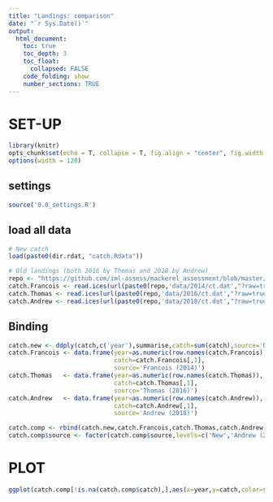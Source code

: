 ```yaml
---
title: "Landings: comparison"
date: "`r Sys.Date()`"
output:
  html_document:
    toc: true
    toc_depth: 3
    toc_float:
      collapsed: FALSE
    code_folding: show
    number_sections: TRUE
---
```


# SET-UP
```r
library(knitr)
opts_chunk$set(echo = T, collapse = T, fig.align = "center", fig.width = 9, fig.height = 6)
options(width = 120)
```    

## settings
```r
source('0.0_settings.R')
```

## load all data
```r
# New catch
load(paste0(dir.rdat, "catch.Rdata"))

# Old landings (both 2016 by Thomas and 2018 by Andrew)
repo <- "https://github.com/iml-assess/mackerel_assessment/blob/master/"
catch.Francois <- read.ices(url(paste0(repo,'data/2014/ct.dat',"?raw=true")))
catch.Thomas <- read.ices(url(paste0(repo,'data/2016/ct.dat',"?raw=true")))
catch.Andrew <- read.ices(url(paste0(repo,'data/2018/ct.dat',"?raw=true")))
```

## Binding

```r
catch.new <- ddply(catch,c('year'),summarise,catch=sum(catch),source='New')
catch.Francois <- data.frame(year=as.numeric(row.names(catch.Francois)),
                             catch=catch.Francois[,1],
                             source='Francois (2014)')
catch.Thomas   <- data.frame(year=as.numeric(row.names(catch.Thomas)),
                             catch=catch.Thomas[,1],
                             source='Thomas (2016)')
catch.Andrew   <- data.frame(year=as.numeric(row.names(catch.Andrew)),
                             catch=catch.Andrew[,1],
                             source='Andrew (2018)')

catch.comp <- rbind(catch.new,catch.Francois,catch.Thomas,catch.Andrew)
catch.comp$source <- factor(catch.comp$source,levels=c('New','Andrew (2018)','Thomas (2016)','Francois (2014)'))
```

# PLOT

```r
ggplot(catch.comp[!is.na(catch.comp$catch),],aes(x=year,y=catch,color=source))+geom_line(size=1)+scale_color_viridis_d()
```


